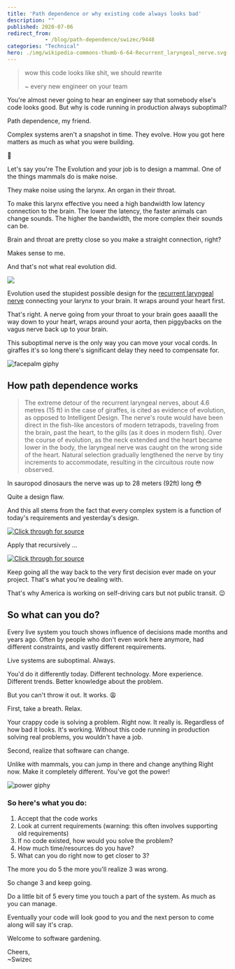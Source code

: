 ```yaml
---
title: 'Path dependence or why existing code always looks bad'
description: ""
published: 2020-07-06
redirect_from: 
            - /blog/path-dependence/swizec/9448
categories: "Technical"
hero: ./img/wikipedia-commons-thumb-6-64-Recurrent_laryngeal_nerve.svg-1920px-Recurrent_laryngeal_nerve.svg.png
---
```

> wow this code looks like shit, we should rewrite
>
> ~ every new engineer on your team

You&#x27;re almost never going to hear an engineer say that somebody else&#x27;s code looks good. But why is code running in production always suboptimal?

Path dependence, my friend.

Complex systems aren&#x27;t a snapshot in time. They evolve. How you got here matters as much as what you were building.

🤨

Let&#x27;s say you&#x27;re The Evolution and your job is to design a mammal. One of the things mammals do is make noise.

They make noise using the larynx. An organ in their throat.

To make this larynx effective you need a high bandwidth low latency connection to the brain. The lower the latency, the faster animals can change sounds. The higher the bandwidth, the more complex their sounds can be.

Brain and throat are pretty close so you make a straight connection, right?

Makes sense to me.

And that&#x27;s not what real evolution did.

![](./img/wikipedia-commons-thumb-6-64-Recurrent_laryngeal_nerve.svg-1920px-Recurrent_laryngeal_nerve.svg.png)

Evolution used the stupidest possible design for the [recurrent laryngeal nerve](https://en.wikipedia.org/wiki/Recurrent_laryngeal_nerve) connecting your larynx to your brain. It wraps around your heart first.

That&#x27;s right. A nerve going from your throat to your brain goes aaaalll the way down to your heart, wraps around your aorta, then piggybacks on the vagus nerve back up to your brain.

This suboptimal nerve is the only way you can move your vocal cords. In giraffes it&#x27;s so long there&#x27;s significant delay they need to compensate for.

![facepalm giphy](./img/media-14aUO0Mf7dWDXW-giphy.gif)

## How path dependence works

> The extreme detour of the recurrent laryngeal nerves, about 4.6 metres (15 ft) in the case of giraffes, is cited as evidence of evolution, as opposed to Intelligent Design. The nerve&#x27;s route would have been direct in the fish-like ancestors of modern tetrapods, traveling from the brain, past the heart, to the gills (as it does in modern fish). Over the course of evolution, as the neck extended and the heart became lower in the body, the laryngeal nerve was caught on the wrong side of the heart. Natural selection gradually lengthened the nerve by tiny increments to accommodate, resulting in the circuitous route now observed.

In sauropod dinosaurs the nerve was up to 28 meters (92ft) long 😳

Quite a design flaw.

And this all stems from the fact that every complex system is a function of today&#x27;s requirements and yesterday&#x27;s design.

[![Click through for source](./img/techletter.app-screenshot-1594052250405.png)](<https://carbon.now.sh/?bg=rgba(255,255,255,1)&t=seti&l=null&ds=true&wc=true&wa=true&pv=48px&ph=32px&ln=false&code=system%20%3D%20f(old_system%2C%20requirements)>)

Apply that recursively ...

[![Click through for source](./img/techletter.app-screenshot-1594052250156.png)](<https://carbon.now.sh/?bg=rgba(255,255,255,1)&t=seti&l=null&ds=true&wc=true&wa=true&pv=48px&ph=32px&ln=false&code=s%20%3D%20f(os%2C%20r)%20%2F%2F%20system%20f%20of%20old%20system%2C%20requirements%0Aos%20%3D%20f(oos%2C%20or)%20%2F%2F%20old%20system%20f%20of%20old%20old%20system%2C%20old%20reqs%20...%0A%2F%2F%20...%0As%20%3D%20f(f(f(ooos%2C%20oor)%2C%20or)%2C%20r)>)

Keep going all the way back to the very first decision ever made on your project. That&#x27;s what you&#x27;re dealing with.

That&#x27;s why America is working on self-driving cars but not public transit. 😉

## So what can you do?

Every live system you touch shows influence of decisions made months and years ago. Often by people who don&#x27;t even work here anymore, had different constraints, and vastly different requirements.

Live systems are suboptimal. Always.

You&#x27;d do it differently today. Different technology. More experience. Different trends. Better knowledge about the problem.

But you can&#x27;t throw it out. It works. 😩

First, take a breath. Relax.

Your crappy code is solving a problem. Right now. It really is. Regardless of how bad it looks. It&#x27;s working. Without this code running in production solving real problems, you wouldn&#x27;t have a job.

Second, realize that software can change.

Unlike with mammals, you can jump in there and change anything Right now. Make it completely different. You&#x27;ve got the power!

![power giphy](./img/media-3o84sq21TxDH6PyYms-giphy.gif)

### So here&#x27;s what you do:

1. Accept that the code works
2. Look at current requirements (warning: this often involves supporting old requirements)
3. If no code existed, how would you solve the problem?
4. How much time/resources do you have?
5. What can you do right now to get closer to 3?

The more you do 5 the more you&#x27;ll realize 3 was wrong.

So change 3 and keep going.

Do a little bit of 5 every time you touch a part of the system. As much as you can manage.

Eventually your code will look good to you and the next person to come along will say it&#x27;s crap.

Welcome to software gardening.

Cheers,  
~Swizec
